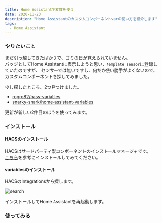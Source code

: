```yaml
---
title: Home Assistantで変数を使う
date: 2020-11-23
description: "Home Assistantのカスタムコンポーネントvarの使い方を紹介します"
tags:
  - Home Assistant
---
```




### やりたいこと
まだ引っ越してきたばかりで、ゴミの日が覚えられていません。  
バッジとしてHome Assistantに表示しようと思い、`template sensor`に登録していたのですが、
センサーでは無いですし、何だか使い勝手がよくないので、カスタムコンポーネントを探してみました。

少し探したところ、2つ見つけました。

- [rogro82/hass-variables](https://github.com/rogro82/hass-variable)
- [snarky-snark/home-assistant-variables](https://github.com/snarky-snark/home-assistant-variables/)

更新が新しい2件目のほうを使ってみます。

### インストール
#### HACSのインストール
HACSはサードパーティ製コンポーネントのインストールマネージャです。  
[こちら](/hacsのインストール方法と使い方)を参考にインストールしてみてください。

#### variablesのインストール
HACSのIntegrationsから探します。

![search](search.png)

インストールしてHome Assistantを再起動します。

### 使ってみる
